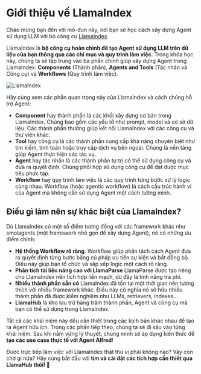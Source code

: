 # Giới thiệu về LlamaIndex

Chào mừng bạn đến với mô-đun này, nơi bạn sẽ học cách xây dựng Agent sử dụng LLM với bộ công cụ [LlamaIndex](https://www.llamaindex.ai/).

LlamaIndex là **bộ công cụ hoàn chỉnh để tạo Agent sử dụng LLM trên dữ liệu của bạn thông qua các chỉ mục và quy trình làm việc**. Trong khóa học này, chúng ta sẽ tập trung vào ba phần chính giúp xây dựng Agent trong LlamaIndex: **Components** (Thành phần), **Agents and Tools** (Tác nhân và Công cụ) và **Workflows** (Quy trình làm việc).

![LlamaIndex](https://huggingface.co/datasets/agents-course/course-images/resolve/main/en/unit2/llama-index/thumbnail.png)

Hãy cùng xem các phần quan trọng này của LlamaIndex và cách chúng hỗ trợ Agent:

- **Component** hay thành phần là các khối xây dựng cơ bản trong LlamaIndex. Chúng bao gồm các yếu tố như prompt, model và cơ sở dữ liệu. Các thành phần thường giúp kết nối LlamaIndex với các công cụ và thư viện khác.
- **Tool** hay công cụ là các thành phần cung cấp khả năng chuyên biệt như tìm kiếm, tính toán hoặc truy cập dịch vụ bên ngoài. Chúng là nền tảng giúp Agent thực hiện các tác vụ.
- **Agent** hay tác nhân là các thành phần tự trị có thể sử dụng công cụ và đưa ra quyết định. Chúng phối hợp sử dụng công cụ để đạt được mục tiêu phức tạp.
- **Workflow** hay quy trình làm việc là các quy trình từng bước xử lý logic cùng nhau. Workflow (hoặc agentic workflow) là cách cấu trúc hành vi của Agent mà không cần sử dụng Agent một cách tường minh.

## Điều gì làm nên sự khác biệt của LlamaIndex?

Dù LlamaIndex có một số điểm tương đồng với các framework khác như smolagents (một framework nhỏ gọn để xây dựng Agent), nó có những ưu điểm chính:

- **Hệ thống Workflow rõ ràng**. Workflow giúp phân tách cách Agent đưa ra quyết định từng bước bằng cú pháp ưu tiên sự kiện và bất đồng bộ. Điều này giúp bạn tổ chức và sắp xếp logic một cách rõ ràng.
- **Phân tích tài liệu nâng cao với LlamaParse** LlamaParse được tạo riêng cho LlamaIndex nên tích hợp liền mạch, dù đây là tính năng trả phí.
- **Nhiều thành phần sẵn có** LlamaIndex đã tồn tại một thời gian nên tương thích với nhiều framework khác. Điều này có nghĩa nó sở hữu nhiều thành phần đã được kiểm nghiệm như LLMs, retrievers, indexes...
- **LlamaHub** là kho lưu trữ hàng trăm thành phần, Agent và công cụ mà bạn có thể sử dụng trong LlamaIndex.

Tất cả các khái niệm này đều cần thiết trong các kịch bản khác nhau để tạo ra Agent hữu ích. Trong các phần tiếp theo, chúng ta sẽ đi sâu vào từng khái niệm. Sau khi nắm vững lý thuyết, chúng mình sẽ áp dụng kiến thức để **tạo các use case thực tế với Agent Alfred**!

Được trực tiếp làm việc với LlamaIndex thật thú vị phải không nào? Vậy còn chờ gì nữa? Hãy cùng bắt đầu với **tìm và cài đặt các tích hợp cần thiết qua LlamaHub thôi! 🚀**